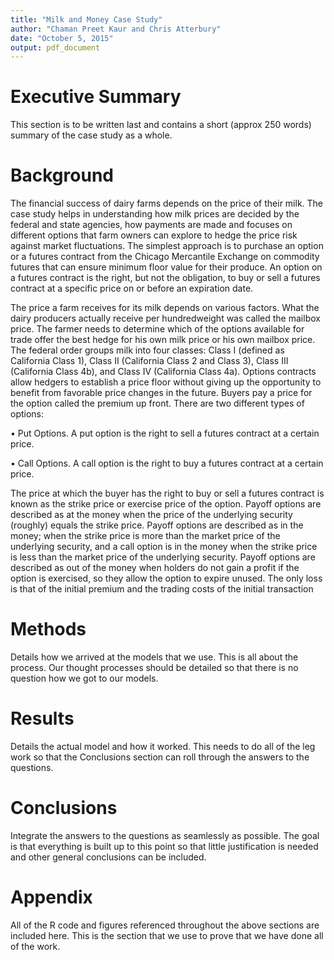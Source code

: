 ```yaml
---
title: "Milk and Money Case Study"
author: "Chaman Preet Kaur and Chris Atterbury"
date: "October 5, 2015"
output: pdf_document
---
```


# Executive Summary
This section is to be written last and contains a short (approx 250 words)
summary of the case study as a whole. 

# Background

The financial success of dairy farms depends on the price of their milk.  The case study helps in understanding how milk prices are decided by the federal and state agencies, how payments are made and focuses on different options that farm owners can explore to hedge the price risk against market fluctuations.  The simplest approach is to purchase an option or a futures contract from the Chicago Mercantile Exchange on commodity futures that can ensure minimum floor value for their produce. An option on a futures contract is the right, but not the obligation, to buy or sell a futures contract at a specific price on or before an expiration date.

The price a farm receives for its milk depends on various factors. What the dairy producers actually receive per hundredweight was called the mailbox price.  The farmer needs to determine which of the options available for trade offer the best hedge for his own milk price or his own mailbox price.  The federal order groups milk into four classes: Class I (defined as California Class 1), Class II (California Class 2 and Class 3), Class III (California Class 4b), and Class IV (California Class 4a). Options contracts allow hedgers to establish a price floor without giving up the opportunity to benefit from favorable price changes in the future. Buyers pay a price for the option called the premium up front. There are two different types of options:

•  Put Options. A put option is the right to sell a futures contract at a certain price. 

•	Call Options. A call option is the right to buy a futures contract at a certain price. 

The price at which the buyer has the right to buy or sell a futures contract is known as the strike price or exercise price of the option. 
Payoff options are described as at the money when the price of the underlying security (roughly) equals the strike price. 
Payoff options are described as in the money; when the strike price is more than the market price of the underlying security, and a call option is in the money when the strike price is less than the market price of the underlying security. 
Payoff options are described as out of the money when holders do not gain a profit if the option is exercised, so they allow the option to expire unused. The only loss is that of the initial premium and the trading costs of the initial transaction


# Methods
Details how we arrived at the models that we use. This is all about the process.
Our thought processes should be detailed so that there is no question how we got
to our models.

# Results
Details the actual model and how it worked. This needs to do all of the leg work
so that the Conclusions section can roll through the answers to the questions.

# Conclusions
Integrate the answers to the questions as seamlessly as possible. The goal is
that everything is built up to this point so that little justification is needed
and other general conclusions can be included.

# Appendix
All of the R code and figures referenced throughout the above sections are
included here. This is the section that we use to prove that we have done all of
the work.

